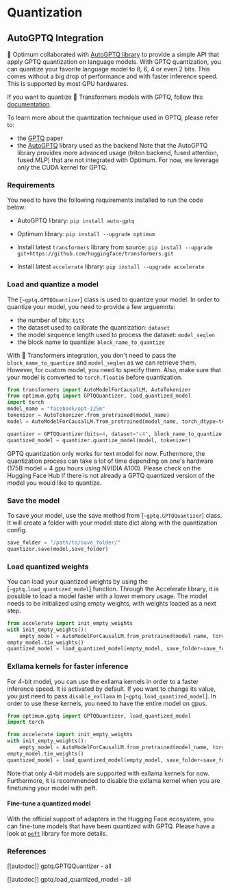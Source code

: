 # Quantization

## AutoGPTQ Integration

🤗 Optimum collaborated with [AutoGPTQ library](https://github.com/PanQiWei/AutoGPTQ) to provide a simple API that apply GPTQ quantization on language models.  With GPTQ quantization, you can quantize your favorite language model to 8, 6, 4 or even 2 bits. This comes without a big drop of performance and with faster inference speed. This is supported by most GPU hardwares.

If you want to quantize 🤗 Transformers models with GPTQ, follow this [documentation](https://huggingface.co/docs/transformers/main_classes/quantization).

To learn more about the quantization technique used in GPTQ, please refer to:
- the [GPTQ](https://arxiv.org/pdf/2210.17323.pdf) paper
- the [AutoGPTQ](https://github.com/PanQiWei/AutoGPTQ) library used as the backend
Note that the AutoGPTQ library provides more advanced usage (triton backend, fused attention, fused MLP) that are not integrated with Optimum. For now, we leverage only the CUDA kernel for GPTQ.

### Requirements

You need to have the following requirements installed to run the code below:

- AutoGPTQ library:
`pip install auto-gptq`

- Optimum library:
`pip install --upgrade optimum`

- Install latest `transformers` library from source:
`pip install --upgrade git+https://github.com/huggingface/transformers.git`

- Install latest `accelerate` library:
`pip install --upgrade accelerate`

### Load and quantize a model

The [`~gptq.GPTQQuantizer`] class is used to quantize your model. In order to quantize your model, you need to provide a few arguemnts:
- the number of bits: `bits`
- the dataset used to calibrate the quantization: `dataset`
- the model sequence length used to process the dataset: `model_seqlen`
- the block name to quantize: `block_name_to_quantize`

With 🤗 Transformers integration, you don't need to pass the `block_name_to_quantize` and `model_seqlen` as we can retrieve them. However, for custom model, you need to specify them. Also, make sure that your model is converted to `torch.float16` before quantization.

```py
from transformers import AutoModelForCausalLM, AutoTokenizer
from optimum.gptq import GPTQQuantizer, load_quantized_model
import torch
model_name = "facebook/opt-125m"
tokenizer = AutoTokenizer.from_pretrained(model_name)
model = AutoModelForCausalLM.from_pretrained(model_name, torch_dtype=torch.float16)

quantizer = GPTQQuantizer(bits=4, dataset="c4", block_name_to_quantize = "model.decoder.layers", model_seqlen = 2048)
quantized_model = quantizer.quantize_model(model, tokenizer)
```

<Tip warning={true}>
GPTQ quantization only works for text model for now. Futhermore, the quantization process can take a lot of time depending on one's hardware (175B model = 4 gpu hours using NVIDIA A100). Please check on the Hugging Face Hub if there is not already a GPTQ quantized version of the model you would like to quantize.
</Tip>

### Save the model

To save your model, use the save method from [`~gptq.GPTQQuantizer`] class. It will create a folder with your model state dict along with the quantization config.
```python
save_folder = "/path/to/save_folder/"
quantizer.save(model,save_folder)
```

### Load quantized weights

You can load your quantized weights by using the [`~gptq.load_quantized_model`] function.
Through the Accelerate library, it is possible to load a model faster with a lower memory usage. The model needs to be initialized using empty weights, with weights loaded as a next step.
```python
from accelerate import init_empty_weights
with init_empty_weights():
    empty_model = AutoModelForCausalLM.from_pretrained(model_name, torch_dtype=torch.float16)
empty_model.tie_weights()
quantized_model = load_quantized_model(empty_model, save_folder=save_folder, device_map="auto")
```

### Exllama kernels for faster inference

For 4-bit model, you can use the exllama kernels in order to a faster inference speed. It is activated by default. If you want to change its value, you just need to pass `disable_exllama` in [`~gptq.load_quantized_model`]. In order to use these kernels, you need to have the entire model on gpus.

```py
from optimum.gptq import GPTQQuantizer, load_quantized_model
import torch

from accelerate import init_empty_weights
with init_empty_weights():
    empty_model = AutoModelForCausalLM.from_pretrained(model_name, torch_dtype=torch.float16)
empty_model.tie_weights()
quantized_model = load_quantized_model(empty_model, save_folder=save_folder, device_map="auto", disable_exllama=False)
```

Note that only 4-bit models are supported with exllama kernels for now. Furthermore, it is recommended to disable the exllama kernel when you are finetuning your model with peft.

#### Fine-tune a quantized model

With the official support of adapters in the Hugging Face ecosystem, you can fine-tune models that have been quantized with GPTQ.
Please have a look at [`peft`](https://github.com/huggingface/peft) library for more details.

### References

[[autodoc]] gptq.GPTQQuantizer
    - all

[[autodoc]] gptq.load_quantized_model
    - all